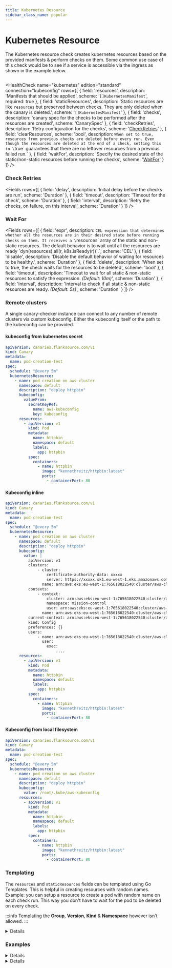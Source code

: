 ```yaml
---
title: Kubernetes Resource
sidebar_class_name: popular
---
```


# <Icon name="k8s" /> Kubernetes Resource

The Kubernetes resource check creates kubernetes resources based on the provided manifests & perform checks on them. Some common use case of this
check would be to see if a service is accessible via the ingress as shown in the example below.

```yaml title="ingress_test.yaml"  file=../../../modules/canary-checker/fixtures/k8s/kubernetes_resource_ingress_pass.yaml

```

<HealthCheck
  name="kubernetes"
  edition="standard"
  connection="kubeconfig"
  rows={[
    {
      field: 'resources',
      description: 'Manifests that should be applied',
      scheme: '`[]KubernetesManifest`',
      required: true
    },
    {
      field: 'staticResources',
      description:
        'Static resources are like `resources` but preserved between checks. They are only deleted when the canary is deleted.',
      scheme: '`[]KubernetesManifest`'
    },
    {
      field: 'checks',
      description:
        'canary spec for the checks to be performed after the resources are created',
      scheme: 'CanarySpec'
    },
    {
      field: 'checkRetries',
      description: 'Retry configuration for the checks',
      scheme: '[CheckRetries](#check-retries)'
    },
    {
      field: 'clearResources',
      scheme: 'bool',
      description: `When set to true, resources from previous checks are deleted before every run.
        Even though the resources are deleted at the end of a check, setting this to \`true\` guarantees that
        there are no leftover resources from a previous failed run.`
    },
    {
      field: 'waitFor',
      description:
        'Specify the desired state of the static/non-static resources before running the checks',
      scheme: '[WaitFor](#wait-for)'
    }
  ]}
/>

### Check Retries

<Fields
  rows={[
    {
      field: 'delay',
      description: 'Initial delay before the checks are run',
      scheme: 'Duration'
    },
    {
      field: 'timeout',
      description: 'Timeout for the check',
      scheme: 'Duration'
    },
    {
      field: 'interval',
      description: 'Retry the checks, on failure, on this interval',
      scheme: 'Duration'
    }
  ]}
/>

### Wait For

<Fields
  rows={[
    {
      field: 'expr',
      description: `CEL expression that determines whether all the resources are in their desired state before running checks on them.
        It receives a \`resources\` array of the static and non-static resources.
        The default behavior is to wait until all the resources are ready \`dyn(resources).all(r, k8s.isReady(r))\`.`,
      scheme: 'CEL'
    },
    {
      field: 'disable',
      description:
        'Disable the default behavior of waiting for resources to be healthy.',
      scheme: 'Duration'
    },
    {
      field: 'delete',
      description:
        'When set to true, the check waits for the resources to be deleted',
      scheme: 'bool'
    },
    {
      field: 'timeout',
      description:
        'Timeout to wait for all static & non-static resources to satisfy the expression. _(Default: 10m)_',
      scheme: 'Duration'
    },
    {
      field: 'interval',
      description:
        'Interval to check if all static & non-static resources are ready. _(Default: 5s)_',
      scheme: 'Duration'
    }
  ]}
/>

### Remote clusters

A single canary-checker instance can connect to any number of remote clusters via custom kubeconfig.
Either the kubeconfig itself or the path to the kubeconfig can be provided.

#### kubeconfig from kubernetes secret

```yaml title="remote-cluster.yaml" {11-15}
apiVersion: canaries.flanksource.com/v1
kind: Canary
metadata:
  name: pod-creation-test
spec:
  schedule: "@every 5m"
  kubernetesResource:
    - name: pod creation on aws cluster
      namespace: default
      description: "deploy httpbin"
      kubeconfig:
        valueFrom:
          secretKeyRef:
            name: aws-kubeconfig
            key: kubeconfig
      resources:
        - apiVersion: v1
          kind: Pod
          metadata:
            name: httpbin
            namespace: default
            labels:
              app: httpbin
          spec:
            containers:
              - name: httpbin
                image: "kennethreitz/httpbin:latest"
                ports:
                  - containerPort: 80
```

#### Kubeconfig inline

```yaml title="remote-cluster.yaml" {11-32}
apiVersion: canaries.flanksource.com/v1
kind: Canary
metadata:
  name: pod-creation-test
spec:
  schedule: "@every 5m"
  kubernetesResource:
    - name: pod creation on aws cluster
      namespace: default
      description: "deploy httpbin"
      kubeconfig:
        value: |
          apiVersion: v1
          clusters:
              - cluster:
                  certificate-authority-data: xxxxx
                  server: https://xxxxx.sk1.eu-west-1.eks.amazonaws.com
                name: arn:aws:eks:eu-west-1:765618022540:cluster/aws-cluster
          contexts:
              - context:
                  cluster: arn:aws:eks:eu-west-1:765618022540:cluster/aws-cluster
                  namespace: mission-control
                  user: arn:aws:eks:eu-west-1:765618022540:cluster/aws-cluster
                name: arn:aws:eks:eu-west-1:765618022540:cluster/aws-cluster
          current-context: arn:aws:eks:eu-west-1:765618022540:cluster/aws-cluster
          kind: Config
          preferences: {}
          users:
              - name: arn:aws:eks:eu-west-1:765618022540:cluster/aws-cluster
                user:
                  exec:
                      ....
      resources:
        - apiVersion: v1
          kind: Pod
          metadata:
            name: httpbin
            namespace: default
            labels:
              app: httpbin
          spec:
            containers:
              - name: httpbin
                image: "kennethreitz/httpbin:latest"
                ports:
                  - containerPort: 80
```

#### Kubeconfig from local filesystem

```yaml title="remote-cluster.yaml" {11-12}
apiVersion: canaries.flanksource.com/v1
kind: Canary
metadata:
  name: pod-creation-test
spec:
  schedule: "@every 5m"
  kubernetesResource:
    - name: pod creation on aws cluster
      namespace: default
      description: "deploy httpbin"
      kubeconfig:
        value: /root/.kube/aws-kubeconfig
      resources:
        - apiVersion: v1
          kind: Pod
          metadata:
            name: httpbin
            namespace: default
            labels:
              app: httpbin
          spec:
            containers:
              - name: httpbin
                image: "kennethreitz/httpbin:latest"
                ports:
                  - containerPort: 80
```

### Templating

The `resources` and `staticResources` fields can be templated using <CommonLink to="gotemplate">Go Templates</CommonLink>.
This is helpful in creating resources with random names.
Example: you can setup a resource to create a pod with random name on each check run. This way you don't have to wait for the pod to be deleted on every check.

:::info
Templating the **Group**, **Version**, **Kind** & **Namespace** however isn't allowed.
:::

<details summary="Creating a pod with a unique name on every run">
<div>

```yaml title="pod_exit_code_check.yaml" file=../../../modules/canary-checker/fixtures/k8s/kubernetes_resource_pod_exit_code_pass.yaml

```

</div>
</details>

### Examples

<details summary="Creating a namespace">
<div>

```yaml title="namespace_creation.yaml" file=../../../modules/canary-checker/fixtures/k8s/kubernetes_resource_namespace_pass.yaml

```

:::warning
Since static resources are deleted when the canary is deleted, extra care must be taken when providing their manifests.
When this canary is deleted, the **test** namespace is deleted and consequently all the other resources within it, even those not created by this check.
:::

</div>
</details>

<details summary="Crossplane Example">
<div>

```yaml title="namespace_creation.yaml" file=../../../modules/canary-checker/fixtures/external/crossplane-kubernetes-resource.yaml

```

</div>
</details>

